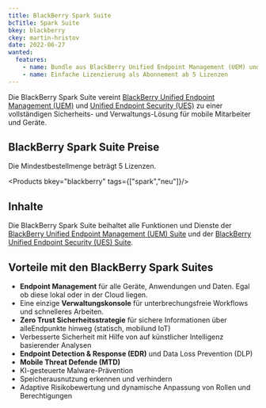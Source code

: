 ```yaml
---
title: BlackBerry Spark Suite
bcTitle: Spark Suite
bkey: blackberry
ckey: martin-hristov
date: 2022-06-27
wanted:
  features:
    - name: Bundle aus BlackBerry Unified Endpoint Management (UEM) und Unified Endpoint Security (UES)
    - name: Einfache Lizenzierung als Abonnement ab 5 Lizenzen
---
```




<Intro>

  Die BlackBerry Spark Suite vereint [BlackBerry Unified Endpoint Management (UEM)](/hersteller/blackberry/uem-suite/) und [Unified Endpoint Security (UES)](/hersteller/blackberry/ues-suite/) zu einer vollständigen Sicherheits- und Verwaltungs-Lösung für mobile Mitarbeiter und Geräte.


</Intro>

<TOC />



## BlackBerry Spark Suite Preise


<Info>

 Die Mindestbestellmenge beträgt 5 Lizenzen.


</Info>



<Products bkey="blackberry" tags={["spark","neu"]}/>



## Inhalte

  Die BlackBerry Spark Suite beihaltet alle Funktionen und Dienste der [BlackBerry Unified Endpoint Management (UEM) Suite](/hersteller/blackberry/uem-suite/) und der [BlackBerry Unified Endpoint Security (UES) Suite](/hersteller/blackberry/ues-suite/).



## Vorteile mit den BlackBerry Spark Suites


 - **Endpoint Management** für alle Geräte, Anwendungen und Daten. Egal ob diese lokal oder in der Cloud liegen.
 - Eine einzige **Verwaltungskonsole** für unterbrechungsfreie Workflows und schnelleres Arbeiten.
 - **Zero Trust Sicherheitsstrategie** für sichere Informationen über alleEndpunkte hinweg (statisch, mobilund IoT)
 - Verbesserte Sicherheit mit Hilfe von auf künstlicher Intelligenz basierender Analysen
 - **Endpoint Detection & Response (EDR)** und Data Loss Prevention (DLP)
 - **Mobile Threat Defende (MTD)**
 - KI-gesteuerte Malware-Prävention
 - Speicherausnutzung erkennen und verhindern
 - Adaptive Risikobewertung und dynamische Anpassung von Rollen und Berechtigungen
